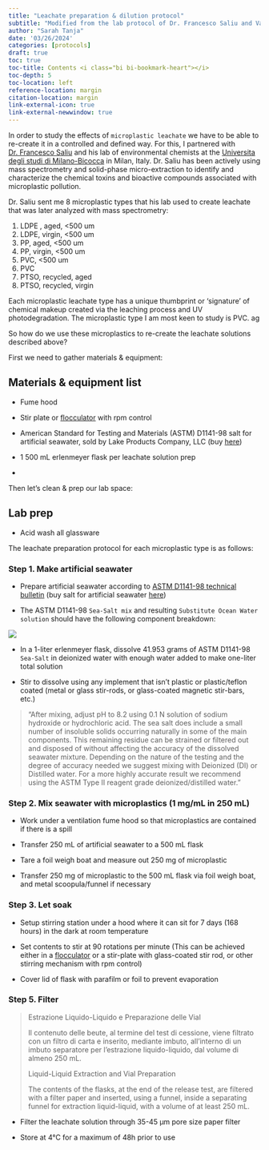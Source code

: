 ```yaml
---
title: "Leachate preparation & dilution protocol"
subtitle: "Modified from the lab protocol of Dr. Francesco Saliu and Valerio Isa"
author: "Sarah Tanja"
date: '03/26/2024'
categories: [protocols]
draft: true
toc: true
toc-title: Contents <i class="bi bi-bookmark-heart"></i>
toc-depth: 5
toc-location: left
reference-location: margin
citation-location: margin
link-external-icon: true
link-external-newwindow: true
---
```


In order to study the effects of `microplastic leachate` we have to be able to re-create it in a controlled and defined way. For this, I partnered with [Dr. Francesco Saliu](https://www.researchgate.net/profile/Francesco-Saliu) and his lab of environmental chemists at the [Universita degli studi di Milano-Bicocca](https://en.unimib.it/francesco-saliu) in Milan, Italy. Dr. Saliu has been actively using mass spectrometry and solid-phase micro-extraction to identify and characterize the chemical toxins and bioactive compounds associated with microplastic pollution.

Dr. Saliu sent me 8 microplastic types that his lab used to create leachate that was later analyzed with mass spectrometry:

1.  LDPE , aged, \<500 um
2.  LDPE, virgin, \<500 um
3.  PP, aged, \<500 um
4.  PP, virgin, \<500 um
5.  PVC, \<500 um
6.  PVC
7.  PTSO, recycled, aged
8.  PTSO, recycled, virgin

Each microplastic leachate type has a unique thumbprint or 'signature' of chemical makeup created via the leaching process and UV photodegradation. The microplastic type I am most keen to study is PVC. ag

So how do we use these microplastics to re-create the leachate solutions described above?

First we need to gather materials & equipment:

## Materials & equipment list

-   Fume hood

-   Stir plate or [flocculator](https://www.velp.com/en-us/fc-s-series-flocculators-with-independent-positions.aspx) with rpm control

-   American Standard for Testing and Materials (ASTM) D1141-98 salt for artificial seawater, sold by Lake Products Company, LLC (buy [here](https://lakeproductscompanyshop.com/sea-salt-astm-d1141-98-20lb-pail/))

-   1 500 mL erlenmeyer flask per leachate solution prep

-   

Then let's clean & prep our lab space:

## Lab prep

-   Acid wash all glassware

The leachate preparation protocol for each microplastic type is as follows:

### Step 1. Make artificial seawater

-   Prepare artificial seawater according to [ASTM D1141-98 technical bulletin](https://drive.google.com/file/d/1QmkJYhUODVJLhCBcDb24XovCmirgV4Fc/view) (buy salt for artificial seawater [here](https://lakeproductscompanyshop.com/sea-salt-astm-d1141-98-20lb-pail/))

-   The ASTM D1141-98 `Sea-Salt mix` and resulting `Substitute Ocean Water solution` should have the following component breakdown:

![](astm-seawater.png)

-   In a 1-liter erlenmeyer flask, dissolve 41.953 grams of ASTM D1141-98 `Sea-Salt` in deionized water with enough water added to make one-liter total solution

-   Stir to dissolve using any implement that isn't plastic or plastic/teflon coated (metal or glass stir-rods, or glass-coated magnetic stir-bars, etc.)

> "After mixing, adjust pH to 8.2 using 0.1 N solution of sodium hydroxide or hydrochloric acid. The sea salt does include a small number of insoluble solids occurring naturally in some of the main components. This remaining residue can be strained or filtered out and disposed of without affecting the accuracy of the dissolved seawater mixture. Depending on the nature of the testing and the degree of accuracy needed we suggest mixing with Deionized (DI) or Distilled water. For a more highly accurate result we recommend using the ASTM Type II reagent grade deionized/distilled water."

### Step 2. Mix seawater with microplastics (1 mg/mL in 250 mL)

-   Work under a ventilation fume hood so that microplastics are contained if there is a spill

-   Transfer 250 mL of artificial seawater to a 500 mL flask

-   Tare a foil weigh boat and measure out 250 mg of microplastic

-   Transfer 250 mg of microplastic to the 500 mL flask via foil weigh boat, and metal scoopula/funnel if necessary

### Step 3. Let soak

-   Setup stirring station under a hood where it can sit for 7 days (168 hours) in the dark at room temperature

-   Set contents to stir at 90 rotations per minute (This can be achieved either in a [flocculator](https://www.velp.com/en-us/fc-s-series-flocculators-with-independent-positions.aspx) or a stir-plate with glass-coated stir rod, or other stirring mechanism with rpm control)

-   Cover lid of flask with parafilm or foil to prevent evaporation

### Step 5. Filter

> Estrazione Liquido-Liquido e Preparazione delle Vial
>
> Il contenuto delle beute, al termine del test di cessione, viene filtrato con un filtro di carta e inserito, mediante imbuto, all'interno di un imbuto separatore per l'estrazione liquido-liquido, dal volume di almeno 250 mL.
>
> Liquid-Liquid Extraction and Vial Preparation
>
> The contents of the flasks, at the end of the release test, are filtered with a filter paper and inserted, using a funnel, inside a separating funnel for extraction liquid-liquid, with a volume of at least 250 mL.

-   Filter the leachate solution through 35-45 μm pore size paper filter

-   Store at 4°C for a maximum of 48h prior to use
